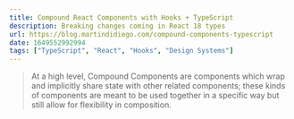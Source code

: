 ```yaml
---
title: Compound React Components with Hooks + TypeScript
description: Breaking changes coming in React 18 types
url: https://blog.martindidiego.com/compound-components-typescript
date: 1649552992994
tags: ["TypeScript", "React", "Hooks", "Design Systems"]
---
```


> At a high level, Compound Components are components which wrap and implicitly share state with other related components; these kinds of components are meant to be used together in a specific way but still allow for flexibility in composition.
